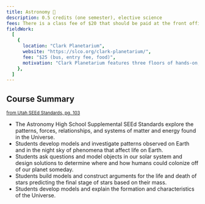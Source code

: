 ---
title: Astronomy 🚀
description: 0.5 credits (one semester), elective science
fees: There is a class fee of $20 that should be paid at the front office. This fee covers any lab materials used throughout the course including a science journal, model rocket building kit, and space base building materials.
fieldWork:
  [
    {
      location: "Clark Planetarium",
      website: "https://slco.org/clark-planetarium/",
      fee: "$25 (bus, entry fee, food)",
      motivation: "Clark Planetarium features three floors of hands-on, interactive exhibits. The topics are Earth, Near Earth, and Beyond.",
    },
  ]
---

## Course Summary

<small>
  <a
    href="https://schools.utah.gov/curr/science/_science_/2023SEEdK12.pdf"
    target="_blank"
  >
    from Utah SEEd Standards, pg. 103
  </a>
</small>

- The Astronomy High School Supplemental SEEd Standards explore the patterns, forces, relationships, and systems of matter and energy found in the Universe.
- Students develop models and investigate patterns observed on Earth and in the night sky of phenomena that affect life on Earth.
- Students ask questions and model objects in our solar system and design solutions to determine where and how humans could colonize off of our planet someday.
- Students build models and construct arguments for the life and death of stars predicting the final stage of stars based on their mass.
- Students develop models and explain the formation and characteristics of the Universe.
